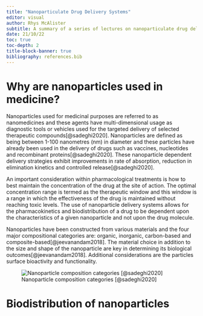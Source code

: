 ```yaml
---
title: "Nanoparticulate Drug Delivery Systems"
editor: visual
author: Rhys McAlister
subtitle: A summary of a series of lectures on nanoparticulate drug delivery systems for cancer therapy.
date: 21/10/22
toc: true
toc-depth: 2
title-block-banner: true
bibliography: references.bib
---
```


# Why are nanoparticles used in medicine?

Nanoparticles used for medicinal purposes are referred to as nanomedicines and these agents have multi-dimensional usage as diagnostic tools or vehicles used for the targeted delivery of selected therapeutic compounds[@sadeghi2020]. Nanoparticles are defined as being between 1-100 nanometres (nm) in diameter and these particles have already been used in the delivery of drugs such as vaccines, nucleotides and recombinant proteins[@sadeghi2020]. These nanoparticle dependent delivery strategies exhibit improvements in rate of absorption, reduction in elimination kinetics and controlled release[@sadeghi2020].

An important consideration within pharmacological treatments is how to best maintain the concentration of the drug at the site of action. The optimal concentration range is termed as the therapeutic window and this window is a range in which the effectiveness of the drug is maintained without reaching toxic levels. The use of nanoparticle delivery systems allows for the pharmacokinetics and biodistribution of a drug to be dependent upon the characteristics of a given nanoparticle and not upon the drug molecule.

Nanoparticles have been constructed from various materials and the four major compositional categories are: organic, inorganic, carbon-based and composite-based[@jeevanandam2018]. The material choice in addition to the size and shape of the nanoparticle are key in determining its biological outcomes[@jeevanandam2018]. Additional considerations are the particles surface bioactivity and functionality.

::: column-margin
![Nanoparticle composition categories [@sadeghi2020]](cat-image.jpg)
:::

# Biodistribution of nanoparticles
